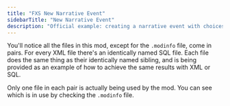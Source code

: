 ```yaml
---
title: "FXS New Narrative Event"
sidebarTitle: "New Narrative Event"
description: "Official example: creating a narrative event with choices."
---
```


You'll notice all the files in this mod, except for the `.modinfo` file, come in pairs. For every XML file there's an identically named SQL file. Each file does the same thing as their identically named sibling, and is being provided as an example of how to achieve the same results with XML or SQL.

Only one file in each pair is actually being used by the mod. You can see which is in use by checking the `.modinfo` file.